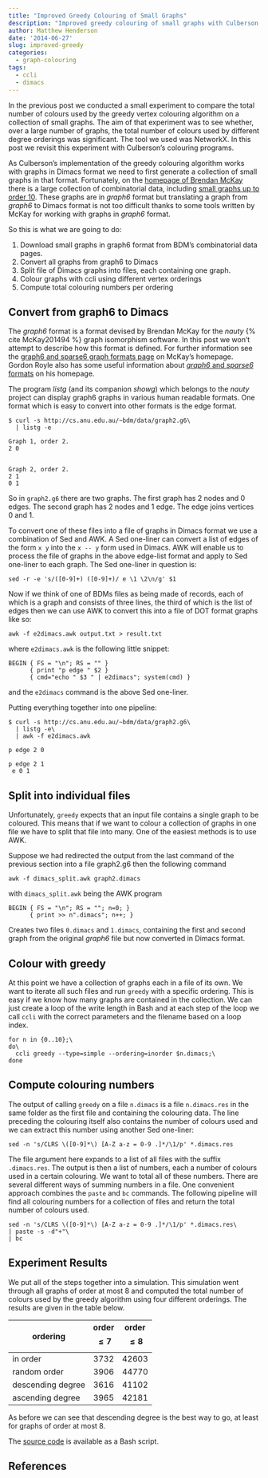 ```yaml
---
title: "Improved Greedy Colouring of Small Graphs"
description: "Improved greedy colouring of small graphs with Culberson's programs."
author: Matthew Henderson
date: '2014-06-27'
slug: improved-greedy
categories:
  - graph-colouring
tags:
  - ccli
  - dimacs
---
```


In the previous post we conducted a small experiment to compare the total
number of colours used by the greedy vertex colouring algorithm on a collection
of small graphs. The aim of that experiment was to see whether, over a large
number of graphs, the total number of colours used by different degree
orderings was significant. The tool we used was NetworkX. In this post we
revisit this experiment with Culberson's colouring programs.

As Culberson's implementation of the greedy colouring algorithm works with
graphs in Dimacs format we need to first generate a collection of small graphs
in that format. Fortunately, on the [homepage of Brendan McKay][bdmhomepage]
there is a large collection of combinatorial data, including
[small graphs up to order 10][bdmgraphs]. These graphs are in *graph6*
format but translating a graph from *graph6* to Dimacs format is not too
difficult thanks to some tools written by McKay for working with graphs in
*graph6* format.

So this is what we are going to do:

1. Download small graphs in graph6 format from BDM's combinatorial data pages.
2. Convert all graphs from graph6 to Dimacs
3. Split file of Dimacs graphs into files, each containing one graph.
4. Colour graphs with ccli using different vertex orderings
5. Compute total colouring numbers per ordering

Convert from graph6 to Dimacs
-----------------------------

The *graph6* format is a format devised by Brendan McKay for the
*nauty* {% cite McKay201494 %} graph isomorphism software. In this post we
won't attempt to describe how this format is defined. For further information
see the
[graph6 and sparse6 graph formats page][bdmgraph6]
on McKay's homepage. Gordon Royle also has some useful information about
[*graph6* and *sparse6* formats][roylegraph6] on his homepage.

The program *listg* (and its companion *showg*) which belongs to the *nauty*
project can display graph6 graphs in various human readable formats. One format
which is easy to convert into other formats is the edge format.

    $ curl -s http://cs.anu.edu.au/~bdm/data/graph2.g6\
      | listg -e

    Graph 1, order 2.
    2 0


    Graph 2, order 2.
    2 1
    0 1

So in `graph2.g6` there are two graphs. The first graph has 2 nodes and 0 edges.
The second graph has 2 nodes and 1 edge. The edge joins vertices 0 and 1.

To convert one of these files into a file of graphs in Dimacs format we use
a combination of Sed and AWK. A Sed one-liner can convert a list of edges of
the form `x y` into the `x -- y` form used in Dimacs. AWK will enable us to
process the file of graphs in the above edge-list format and apply to Sed
one-liner to each graph. The Sed one-liner in question is:

    sed -r -e 's/([0-9]+) ([0-9]+)/ e \1 \2\n/g' $1

Now if we think of one of BDMs files as being made of records, each of
which is a graph and consists of three lines, the third of which is the list
of edges then we can use AWK to convert this into a file of DOT format graphs
like so:

    awk -f e2dimacs.awk output.txt > result.txt

where `e2dimacs.awk` is the following little snippet:

    BEGIN { FS = "\n"; RS = "" }
          { print "p edge " $2 }
          { cmd="echo " $3 " | e2dimacs"; system(cmd) }

and the `e2dimacs` command is the above Sed one-liner.

Putting everything together into one pipeline:

    $ curl -s http://cs.anu.edu.au/~bdm/data/graph2.g6\
      | listg -e\
      | awk -f e2dimacs.awk

    p edge 2 0

    p edge 2 1
     e 0 1

Split into individual files
---------------------------

Unfortunately, `greedy` expects that an input file contains a single graph to
be coloured. This means that if we want to colour a collection of graphs in one
file we have to split that file into many. One of the easiest methods is to use
AWK.

Suppose we had redirected the output from the last command of the previous
section into a file graph2.g6 then the following command

    awk -f dimacs_split.awk graph2.dimacs

with `dimacs_split.awk` being the AWK program

    BEGIN { FS = "\n"; RS = ""; n=0; }
          { print >> n".dimacs"; n++; }

Creates two files `0.dimacs` and `1.dimacs`, containing the first and second
graph from the original *graph6* file but now converted in Dimacs format.

Colour with greedy
------------------

At this point we have a collection of graphs each in a file of its own. We
want to iterate all such files and run `greedy` with a specific ordering. This
is easy if we know how many graphs are contained in the collection. We can
just create a loop of the write length in Bash and at each step of the loop
we call `ccli` with the correct parameters and the filename based on a loop
index.

    for n in {0..10};\
    do\
      ccli greedy --type=simple --ordering=inorder $n.dimacs;\
    done

Compute colouring numbers
-------------------------

The output of calling `greedy` on a file `n.dimacs` is a file `n.dimacs.res`
in the same folder as the first file and containing the colouring data. The
line preceding the colouring itself also contains the number of colours used
and we can extract this number using another Sed one-liner:

    sed -n 's/CLRS \([0-9]*\) [A-Z a-z = 0-9 .]*/\1/p' *.dimacs.res

The file argument here expands to a list of all files with the suffix
`.dimacs.res`. The output is then a list of numbers, each a number of colours
used in a certain colouring. We want to total all of these numbers. There
are several different ways of summing numbers in a file. One convenient approach
combines the `paste` and `bc` commands. The following pipeline will find all
colouring numbers for a collection of files and return the total number of
colours used.

    sed -n 's/CLRS \([0-9]*\) [A-Z a-z = 0-9 .]*/\1/p' *.dimacs.res\
    | paste -s -d"+"\
    | bc

Experiment Results
------------------

We put all of the steps together into a simulation. This simulation went through
all graphs of order at most 8 and computed the total number of colours used by
the greedy algorithm using four different orderings. The results are given in
the table below.

|     ordering      | order $$\leq 7$$ | order $$\leq 8$$ |
|-------------------|:----------------:|:----------------:|
| in order          |       3732       |      42603       |
| random order      |       3906       |      44770       |
| descending degree |       3616       |      41102       |
| ascending degree  |       3965       |      42181       |

As before we can see that descending degree is the best way to go, at least for
graphs of order at most 8.

The [source code][simgist] is available as a Bash script.

References
----------


[bdmgraphs]: http://cs.anu.edu.au/~bdm/data/graphs.html
[bdmgraph6]: http://cs.anu.edu.au/~bdm/data/formats.html
[bdmhomepage]: http://cs.anu.edu.au/~bdm
[roylegraph6]: http://staffhome.ecm.uwa.edu.au/~00013890/g6.html

[sedsumtips]: http://www.linuxandlife.com/2013/09/5-different-command-methods-to-get-sum.html

[simgist]: https://gist.github.com/MHenderson/0bc559d87514a4e482e7

